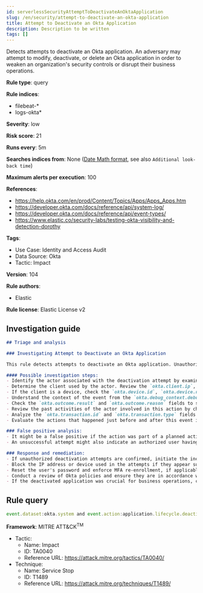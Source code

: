 ```yaml
---
id: serverlessSecurityAttemptToDeactivateAnOktaApplication
slug: /en/security/attempt-to-deactivate-an-okta-application
title: Attempt to Deactivate an Okta Application
description: Description to be written
tags: []
---
```


<div id="attempt-to-deactivate-an-okta-application"></div>

Detects attempts to deactivate an Okta application. An adversary may attempt to modify, deactivate, or delete an Okta application in order to weaken an organization's security controls or disrupt their business operations.

**Rule type**: query

**Rule indices**: 

* filebeat-*
* logs-okta*

**Severity**: low

**Risk score**: 21

**Runs every**: 5m

**Searches indices from**: None ([Date Math format](((ref))/common-options.html#date-math), see also <DocLink id="serverlessSecurityRulesUiCreate" section="set-the-rules-schedule">`Additional look-back time`</DocLink>)

**Maximum alerts per execution**: 100

**References**: 

* https://help.okta.com/en/prod/Content/Topics/Apps/Apps_Apps.htm
* https://developer.okta.com/docs/reference/api/system-log/
* https://developer.okta.com/docs/reference/api/event-types/
* https://www.elastic.co/security-labs/testing-okta-visibility-and-detection-dorothy

**Tags**: 

* Use Case: Identity and Access Audit
* Data Source: Okta
* Tactic: Impact

**Version**: 104

**Rule authors**: 

* Elastic

**Rule license**: Elastic License v2

## Investigation guide

```markdown
## Triage and analysis

### Investigating Attempt to Deactivate an Okta Application

This rule detects attempts to deactivate an Okta application. Unauthorized deactivation could lead to disruption of services and pose a significant risk to the organization.

#### Possible investigation steps:
- Identify the actor associated with the deactivation attempt by examining the `okta.actor.id`, `okta.actor.type`, `okta.actor.alternate_id`, and `okta.actor.display_name` fields.
- Determine the client used by the actor. Review the `okta.client.ip`, `okta.client.user_agent.raw_user_agent`, `okta.client.zone`, `okta.client.device`, and `okta.client.id` fields.
- If the client is a device, check the `okta.device.id`, `okta.device.name`, `okta.device.os_platform`, `okta.device.os_version`, and `okta.device.managed` fields.
- Understand the context of the event from the `okta.debug_context.debug_data` and `okta.authentication_context` fields.
- Check the `okta.outcome.result` and `okta.outcome.reason` fields to see if the attempt was successful or failed.
- Review the past activities of the actor involved in this action by checking their previous actions logged in the `okta.target` field.
- Analyze the `okta.transaction.id` and `okta.transaction.type` fields to understand the context of the transaction.
- Evaluate the actions that happened just before and after this event in the `okta.event_type` field to help understand the full context of the activity.

### False positive analysis:
- It might be a false positive if the action was part of a planned activity, performed by an authorized person, or if the `okta.outcome.result` field shows a failure.
- An unsuccessful attempt might also indicate an authorized user having trouble rather than a malicious activity.

### Response and remediation:
- If unauthorized deactivation attempts are confirmed, initiate the incident response process.
- Block the IP address or device used in the attempts if they appear suspicious, using the data from the `okta.client.ip` and `okta.device.id` fields.
- Reset the user's password and enforce MFA re-enrollment, if applicable.
- Conduct a review of Okta policies and ensure they are in accordance with security best practices.
- If the deactivated application was crucial for business operations, coordinate with the relevant team to reactivate it and minimize the impact.
```

## Rule query

```js
event.dataset:okta.system and event.action:application.lifecycle.deactivate

```

**Framework**: MITRE ATT&CK<sup>TM</sup>

* Tactic:
    * Name: Impact
    * ID: TA0040
    * Reference URL: https://attack.mitre.org/tactics/TA0040/
* Technique:
    * Name: Service Stop
    * ID: T1489
    * Reference URL: https://attack.mitre.org/techniques/T1489/

